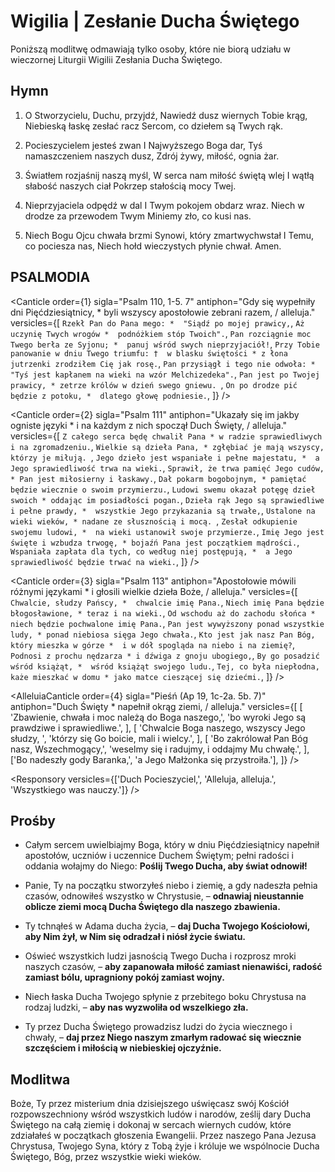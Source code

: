 # Wigilia | Zesłanie Ducha Świętego

<Note className="mb-4">
  Poniższą modlitwę odmawiają tylko osoby, które nie biorą udziału w wieczornej
  Liturgii Wigilii Zesłania Ducha Świętego.
</Note>

<OpeningVersicle />

## Hymn

1. O Stworzycielu, Duchu, przyjdź,
Nawiedź dusz wiernych Tobie krąg,
Niebieską łaskę zesłać racz
Sercom, co dziełem są Twych rąk.

2. Pocieszycielem jesteś zwan
I Najwyższego Boga dar,
Tyś namaszczeniem naszych dusz,
Zdrój żywy, miłość, ognia żar.

3. Światłem rozjaśnij naszą myśl,
W serca nam miłość świętą wlej
I wątłą słabość naszych ciał
Pokrzep stałością mocy Twej.

4. Nieprzyjaciela odpędź w dal
I Twym pokojem obdarz wraz.
Niech w drodze za przewodem Twym
Miniemy zło, co kusi nas.

5. Niech Bogu Ojcu chwała brzmi
Synowi, który zmartwychwstał
I Temu, co pociesza nas,
Niech hołd wieczystych płynie chwał. Amen.

## PSALMODIA

<Canticle
  order={1}
  sigla="Psalm 110, 1-5. 7"
  antiphon="Gdy się wypełniły dni Pięćdziesiątnicy, * byli wszyscy apostołowie zebrani razem, / alleluja."
  versicles={[
    `Rzekł Pan do Pana mego: * 
"Siądź po mojej prawicy,`,
    `Aż uczynię Twych wrogów * 
podnóżkiem stóp Twoich".`,
    `Pan rozciągnie moc Twego berła ze Syjonu; * 
panuj wśród swych nieprzyjaciół!`,
    `Przy Tobie panowanie w dniu Twego triumfu: † 
w blasku świętości *
z łona jutrzenki zrodziłem Cię jak rosę.`,
    `Pan przysiągł i tego nie odwoła: *
"Tyś jest kapłanem na wieki na wzór Melchizedeka".`,
    `Pan jest po Twojej prawicy, *
zetrze królów w dzień swego gniewu. `,
    `On po drodze pić będzie z potoku, * 
dlatego głowę podniesie.`,
  ]}
/>

<Canticle
  order={2}
  sigla="Psalm 111"
  antiphon="Ukazały się im jakby ogniste języki * i na każdym z nich spoczął Duch Święty, / alleluja."
  versicles={[
    `Z całego serca będę chwalił Pana *
w radzie sprawiedliwych i na zgromadzeniu.`,
    `Wielkie są dzieła Pana, *
zgłębiać je mają wszyscy, którzy je miłują. `,
    `Jego dzieło jest wspaniałe i pełne majestatu, * 
a Jego sprawiedliwość trwa na wieki.`,
    `Sprawił, że trwa pamięć Jego cudów, *
Pan jest miłosierny i łaskawy.`,
    `Dał pokarm bogobojnym, *
pamiętać będzie wiecznie o swoim przymierzu.`,
    `Ludowi swemu okazał potęgę dzieł swoich *
oddając im posiadłości pogan.`,
    `Dzieła rąk Jego są sprawiedliwe i pełne prawdy, * 
wszystkie Jego przykazania są trwałe,`,
    `Ustalone na wieki wieków, *
nadane ze słusznością i mocą. `,
    `Zesłał odkupienie swojemu ludowi, * 
na wieki ustanowił swoje przymierze.`,
    `Imię Jego jest święte i wzbudza trwogę, *
bojaźń Pana jest początkiem mądrości.`,
    `Wspaniała zapłata dla tych, co według niej postępują, * 
a Jego sprawiedliwość będzie trwać na wieki.`,
  ]}
/>

<Canticle
  order={3}
  sigla="Psalm 113"
  antiphon="Apostołowie mówili różnymi językami * i głosili wielkie dzieła Boże, / alleluja."
  versicles={[
    `Chwalcie, słudzy Pańscy, * 
chwalcie imię Pana.`,
    `Niech imię Pana będzie błogosławione, *
teraz i na wieki.`,
    `Od wschodu aż do zachodu słońca * 
niech będzie pochwalone imię Pana.`,
    `Pan jest wywyższony ponad wszystkie ludy, *
ponad niebiosa sięga Jego chwała.`,
    `Kto jest jak nasz Pan Bóg, który mieszka w górze * 
i w dół spogląda na niebo i na ziemię?`,
    `Podnosi z prochu nędzarza *
i dźwiga z gnoju ubogiego,`,
    `By go posadzić wśród książąt, * 
wśród książąt swojego ludu.`,
    `Tej, co była niepłodna, każe mieszkać w domu *
jako matce cieszącej się dziećmi.`,
  ]}
/>

<AlleluiaCanticle
  order={4}
  sigla="Pieśń (Ap 19, 1c-2a. 5b. 7)"
  antiphon="Duch Święty * napełnił okrąg ziemi, / alleluja."
  versicles={[
    [
      'Zbawienie, chwała i moc należą do Boga naszego,',
      'bo wyroki Jego są prawdziwe i sprawiedliwe.',
    ],
    [
      'Chwalcie Boga naszego, wszyscy Jego słudzy, ',
      'którzy się Go boicie, mali i wielcy.',
    ],
    [
      'Bo zakrólował Pan Bóg nasz, Wszechmogący,',
      'weselmy się i radujmy, i oddajmy Mu chwałę.',
    ],
    ['Bo nadeszły gody Baranka,', 'a Jego Małżonka się przystroiła.'],
  ]}
/>

<Passage sigla="Rz 8, 11" passage="Jeżeli mieszka w was Duch Tego, który Jezusa wskrzesił z martwych, to Ten, który wskrzesił Chrystusa Jezusa z martwych, przywróci do życia wasze śmiertelne ciała mocą mieszkającego w was swego Ducha." />

<Responsory versicles={['Duch Pocieszyciel,', 'Alleluja, alleluja.', 'Wszystkiego was nauczy.']} />

<Magnificat antiphon="Przybądź, Duchu Święty, * napełnij serca Twoich wiernych / i zapal w nich ogień Twojej miłości: / bo Ty jednoczysz we wspólnej wierze wszystkie narody, / alleluja." />

## Prośby

- Całym sercem uwielbiajmy Boga, który w dniu Pięćdziesiątnicy napełnił apostołów, uczniów i uczennice Duchem Świętym; pełni radości i oddania wołajmy do Niego: **Poślij Twego Ducha, aby świat odnowił!**

- Panie, Ty na początku stworzyłeś niebo i ziemię, a gdy nadeszła pełnia czasów, odnowiłeś wszystko w Chrystusie, – **odnawiaj nieustannie oblicze ziemi mocą Ducha Świętego dla naszego zbawienia.**

- Ty tchnąłeś w Adama ducha życia, – **daj Ducha Twojego Kościołowi, aby Nim żył, w Nim się odradzał i niósł życie światu.**

- Oświeć wszystkich ludzi jasnością Twego Ducha i rozprosz mroki naszych czasów, – **aby zapanowała miłość zamiast nienawiści, radość zamiast bólu, upragniony pokój zamiast wojny.**

- Niech łaska Ducha Twojego spłynie z przebitego boku Chrystusa na rodzaj ludzki, – **aby nas wyzwoliła od wszelkiego zła.**

- Ty przez Ducha Świętego prowadzisz ludzi do życia wiecznego i chwały, – **daj przez Niego naszym zmarłym radować się wiecznie szczęściem i miłością w niebieskiej ojczyźnie.**

<CustomIntercessions />

<KyrieEleison />

<LordsPrayer />

## Modlitwa

Boże, Ty przez misterium dnia dzisiejszego uświęcasz swój Kościół rozpowszechniony wśród wszystkich ludów i narodów, ześlij dary Ducha Świętego na całą ziemię i dokonaj w sercach wiernych cudów, które zdziałałeś w początkach głoszenia Ewangelii. Przez naszego Pana Jezusa Chrystusa, Twojego Syna, który z Tobą żyje i króluje we wspólnocie Ducha Świętego, Bóg, przez wszystkie wieki wieków.

<Amen />

<BlessingAndConcludingVersicle />

<SalveRegina />
